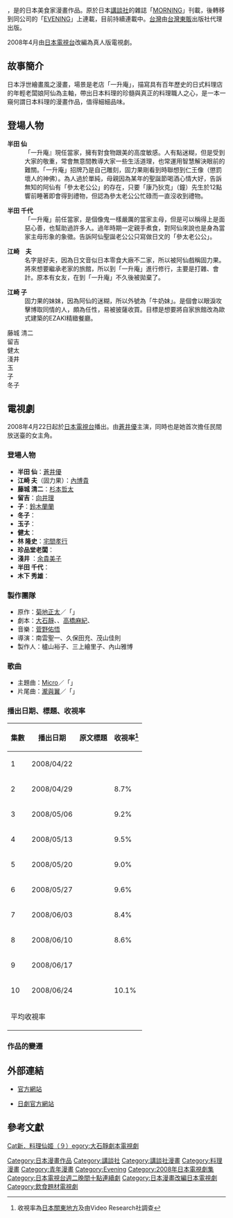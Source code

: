 {{未完結}}
{{漫畫}}
{{日本作品|料理仙姬|おせん}}，是{{lang|ja|[[菊地正太|菊地正太]]}}的日本美食家漫畫作品。原於日本[[講談社|講談社]]的雜誌「[[MORNING|MORNING]]」刊載，後轉移到同公司的「[[EVENING|EVENING]]」上連載，目前持續連載中。[[台灣|台灣]]由[[台灣東販|台灣東販]]出版社代理出版。

2008年4月由[[日本電視台|日本電視台]]改編為真人版電視劇。

== 故事簡介 ==
日本浮世繪畫風之漫畫，場景是老店「一升庵」，描寫具有百年歷史的日式料理店的年輕老闆娘阿仙為主軸，帶出日本料理的珍髓與真正的料理職人之心，是一本一窺何謂日本料理的漫畫作品，值得細細品味。

== 登場人物 ==
;'''半田 仙'''
:「一升庵』現任當家，擁有對食物跟美的高度敏感。人有點迷糊，但是受到大家的敬重，常會無意間教導大家一些生活道理，也常運用智慧解決眼前的難關。「一升庵」招牌乃是自己雕刻，固力果剛看到時聯想到仁王像（懲罰壞人的神佛）。為人過於單純，母親因為某年的聖誕節喝酒心情大好，告訴無知的阿仙有「參太老公公」的存在，只要「康乃狄克」（鐘）先生於12點響前睡著即會得到禮物，但認為參太老公公忙碌而一直沒收到禮物。

;'''半田 千代'''
:「一升庵」前任當家，是個像鬼一樣嚴厲的當家主母，但是可以稱得上是面惡心善，也幫助過許多人。過年時期一定親手煮食，對阿仙來說也是身為當家主母形象的象徵。告訴阿仙聖誕老公公只寫做日文的「參太老公公」。

;'''江崎　{{lang|ja|ヨシ}}夫'''
:名字是好夫，因為日文音似日本零食大廠不二家，所以被阿仙戲稱固力果。將來想要繼承老家的旅館，所以到「一升庵」進行修行，主要是打雜、會計。原本有女友，在到「一升庵」不久後被拋棄了。

;'''江崎 {{lang|ja|ヨシ}}子'''
:固力果的妹妹，因為阿仙的迷糊，所以外號為「牛奶妹」。是個會以眼淚攻擊博取同情的人，頗為任性，易被披薩收買。目標是想要將自家旅館改為歐式建築的EZAKI精緻餐廳。

;藤城 清二
;留吉
;健太
;淺井 {{lang|ja|シズ}}
;玉{{lang|ja|ちゃん}}
;{{lang|ja|テル}}子
;冬子

== 電視劇 ==
2008年4月22日起於[[日本電視台|日本電視台]]播出。由[[蒼井優|蒼井優]]主演，同時也是她首次擔任民間放送臺的女主角。

=== 登場人物 ===
*'''半田 仙'''：[[蒼井優|蒼井優]]
*'''江崎 {{lang|ja|ヨシ}}夫'''（固力果）：[[內博貴|內博貴]]
*'''藤城 清二'''：[[杉本哲太|杉本哲太]]
*'''留吉'''：[[向井理|向井理]]
*'''{{lang|ja|テル}}子'''：[[鈴木蘭蘭|鈴木蘭蘭]]
*'''冬子'''：{{tsl|ja|工藤里紗}}
*'''玉子'''：{{tsl|ja|森田彩華}}
*'''健太'''：{{tsl|ja|奥村知史|奧村知史}}
*'''林 隆史'''：[[宅間孝行|宅間孝行]]
*'''珍品堂老闆'''：{{tsl|ja|渡辺いっけい|渡邊一惠}}
*'''淺井 {{lang|ja|シズ}}'''：[[余貴美子|余貴美子]]
*'''半田 千代'''：{{tsl|ja|由紀さおり|安田章子}}
*'''木下 秀雄'''：{{tsl|ja|松方弘樹}}

=== 製作團隊 ===
*原作：[[菊地正太|菊地正太]]／「{{lang|ja|おせん}}」
*劇本：[[大石靜|大石靜]]、{{lang|ja|[[神ひとえ|神ひとえ]]}}、[[高橋麻紀|高橋麻紀]]、{{lang|ja|[[白金カナ|白金カナ]]}}
*音樂：[[菅野佑悟|菅野佑悟]]
*導演：南雲聖一、久保田充、茂山佳則
*製作人：櫨山裕子、三上繪里子、內山雅博

=== 歌曲 ===
*主題曲：[[Micro|Micro]]／「{{lang|ja|踊れ}}」
*片尾曲：[[瀧與翼|瀧與翼]]／「{{lang|ja|恋詩－コイウタ－}}」

=== 播出日期、標題、收視率 ===
{| class="wikitable" border="1" cellspacing="2" cellpadding="1" style="text-align:center"
!集數!!播出日期!!原文標題!!收視率<ref>收視率為[[日本|日本]][[關東地方|關東地方]]及由Video Research社調查</ref>
|-
|1||2008/04/22||{{lang|ja|天然若女将VS電子レンジの女王}}||{{red|10.3%}}
|-
|2||2008/04/29||{{lang|ja|女将バトル！！ 地獄の味噌作り}}||8.7%
|-
|3||2008/05/06||{{lang|ja|名物とろろ飯の秘密}}||9.2%
|-
|4||2008/05/13||{{lang|ja|ヒミツのすき焼き大作戦}}||9.5%
|-
|5||2008/05/20||{{lang|ja|衝撃の手抜きデザート}}||9.0% 
|-
|6||2008/05/27||{{lang|ja|憧れのハンバーグデート！}}||9.6%
|-
|7||2008/06/03||{{lang|ja|おせん、非情のリストラ}}||8.4%
|-
|8||2008/06/10||{{lang|ja|ごはんが炊けない！ 一升庵エネルギー危機}}||8.6%
|-
|9||2008/06/17||{{lang|ja|カツブシ王子の首飾り}}||{{blue|7.8%}}
|-
|10||2008/06/24||{{lang|ja|女将廃業！？一升庵最後のもてなし}}||10.1%
|-
!colspan=3|平均收視率
!
|}

===作品的變遷===
{{電視節目的變遷
|電視台=[[日本電視台|日本電視台]]
|播放檔次=[[日本電視台週二連續劇|日本電視台週二連續劇]]
|節目名稱=料理仙姬<br />（2008.4.22 - 2008.6.24）
|上一節目=[[貧窮男子|貧窮男子]]<br />（2008.1.15 - 2008.3.11）
|下一節目=[[學校學不到的事|學校學不到的事]]<br />（2008.7.15 - 2008.9.16）
}}

{{日本電視台週二連續劇}}

== 外部連結 ==
*{{ja}}[http://www.geocities.jp/penpen1111/ 官方網站] {{Wayback|url=http://www.geocities.jp/penpen1111/ |date=20110509012846 }}
*{{ja}}[http://www.ntv.co.jp/osen/ 日劇官方網站] {{Wayback|url=http://www.ntv.co.jp/osen/ |date=20210126040610 }}

== 參考文獻 ==
{{reflist}}

{{DEFAULTSORT:Osen}}
[[Category:日本漫畫作品|Category:日本漫畫作品]]
[[Category:講談社|Category:講談社]]
[[Category:講談社漫畫|Category:講談社漫畫]]
[[Category:料理漫畫|Category:料理漫畫]]
[[Category:青年漫畫|Category:青年漫畫]]
[[Category:Evening|Category:Evening]]
[[Category:2008年日本電視劇集|Category:2008年日本電視劇集]]
[[Category:日本電視台週二晚間十點連續劇|Category:日本電視台週二晚間十點連續劇]]
[[Category:日本漫畫改編日本電視劇|Category:日本漫畫改編日本電視劇]]
[[Category:飲食題材電視劇|Category:飲食題材電視劇]]
[[Cat新．料理仙姬（９）egory:大石靜劇本電視劇|Cat新．料理仙姬（９）egory:大石靜劇本電視劇]]